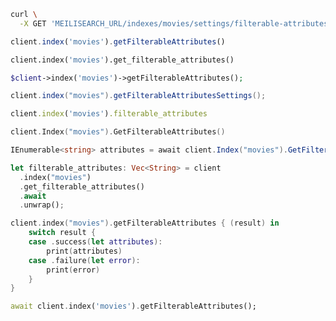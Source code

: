 <CodeGroup>

```bash cURL
curl \
  -X GET 'MEILISEARCH_URL/indexes/movies/settings/filterable-attributes'
```

```javascript JS
client.index('movies').getFilterableAttributes()
```

```python Python
client.index('movies').get_filterable_attributes()
```

```php PHP
$client->index('movies')->getFilterableAttributes();
```

```java Java
client.index("movies").getFilterableAttributesSettings();
```

```ruby Ruby
client.index('movies').filterable_attributes
```

```go Go
client.Index("movies").GetFilterableAttributes()
```

```csharp C#
IEnumerable<string> attributes = await client.Index("movies").GetFilterableAttributesAsync();
```

```rust Rust
let filterable_attributes: Vec<String> = client
  .index("movies")
  .get_filterable_attributes()
  .await
  .unwrap();
```

```swift Swift
client.index("movies").getFilterableAttributes { (result) in
    switch result {
    case .success(let attributes):
        print(attributes)
    case .failure(let error):
        print(error)
    }
}
```

```dart Dart
await client.index('movies').getFilterableAttributes();
```
</CodeGroup>